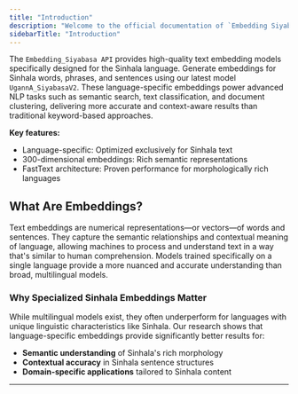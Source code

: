 ```yaml
---
title: "Introduction"
description: "Welcome to the official documentation of `Embedding Siyabasa`"
sidebarTitle: "Introduction"
---
```


The `Embedding_Siyabasa API` provides high-quality text embedding models specifically designed for the Sinhala language. Generate embeddings for Sinhala words, phrases, and sentences using our latest model `UgannA_SiyabasaV2`. These language-specific embeddings power advanced NLP tasks such as semantic search, text classification, and document clustering, delivering more accurate and context-aware results than traditional keyword-based approaches.

**Key features:**

- Language-specific: Optimized exclusively for Sinhala text
- 300-dimensional embeddings: Rich semantic representations
- FastText architecture: Proven performance for morphologically rich languages

## **What Are Embeddings?**

Text embeddings are numerical representations—or vectors—of words and sentences. They capture the semantic relationships and contextual meaning of language, allowing machines to process and understand text in a way that's similar to human comprehension. Models trained specifically on a single language provide a more nuanced and accurate understanding than broad, multilingual models.

### **Why Specialized Sinhala Embeddings Matter**

While multilingual models exist, they often underperform for languages with unique linguistic characteristics like Sinhala. Our research shows that language-specific embeddings provide significantly better results for:

- **Semantic understanding** of Sinhala's rich morphology
- **Contextual accuracy** in Sinhala sentence structures
- **Domain-specific applications** tailored to Sinhala content

---

<Card title="API Console" icon="code" href="api-reference/indroduction" cta="Get Started">
  
</Card>
